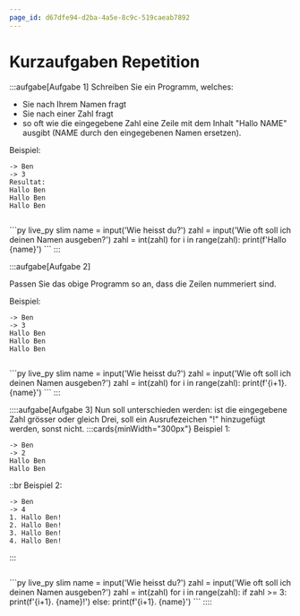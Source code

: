 ```yaml
---
page_id: d67dfe94-d2ba-4a5e-8c9c-519caeab7892
---
```


# Kurzaufgaben Repetition

:::aufgabe[Aufgabe 1]
<Answer type="state" id="361bd244-1664-4532-88a1-677571c46af8" />
Schreiben Sie ein Programm, welches:
- Sie nach Ihrem Namen fragt
- Sie nach einer Zahl fragt
- so oft wie die eingegebene Zahl eine Zeile mit dem Inhalt "Hallo NAME" ausgibt (NAME durch den eingegebenen Namen ersetzen).

Beispiel:
```
-> Ben
-> 3
Resultat:
Hallo Ben
Hallo Ben
Hallo Ben
```
```py live_py id=add3d87e-50db-4453-a3ef-52b3c632af07

```
<Solution id="3dcca9c7-2962-46af-983d-f6f9b9d21775">
```py live_py slim
name = input('Wie heisst du?')
zahl = input('Wie oft soll ich deinen Namen ausgeben?')
zahl = int(zahl)
for i in range(zahl):
    print(f'Hallo {name}')
```
</Solution>
:::

:::aufgabe[Aufgabe 2]
<Answer type="state" id="d13340b4-6b69-40f3-9952-c5c9b37f218a" />

Passen Sie das obige Programm so an, dass die Zeilen nummeriert sind.

Beispiel:
```
-> Ben
-> 3
Hallo Ben
Hallo Ben
Hallo Ben
```
```py live_py id=c841981d-69ac-41d4-9920-3a67e4fed98c

```
<Solution id="3dcca9c7-2962-46af-983d-f6f9b9d21775">
```py live_py slim
name = input('Wie heisst du?')
zahl = input('Wie oft soll ich deinen Namen ausgeben?')
zahl = int(zahl)
for i in range(zahl):
    print(f'{i+1}. {name}')
```
</Solution>
:::

::::aufgabe[Aufgabe 3]
<Answer type="state" id="cbe42b1b-938e-46f8-8757-67a35b3ce7a2" />
Nun soll unterschieden werden: ist die eingegebene Zahl grösser oder gleich Drei, soll ein Ausrufezeichen "!" hinzugefügt werden, sonst nicht.
:::cards{minWidth="300px"}
Beispiel 1:
```
-> Ben
-> 2
Hallo Ben
Hallo Ben 
```
::br
Beispiel 2:
```
-> Ben
-> 4
1. Hallo Ben!
2. Hallo Ben!
3. Hallo Ben!
4. Hallo Ben! 
```
:::

```py live_py id=f6ab8a57-ec6e-4ad9-8727-be393482a903

```
<Solution id="3dcca9c7-2962-46af-983d-f6f9b9d21775">
```py live_py slim
name = input('Wie heisst du?')
zahl = input('Wie oft soll ich deinen Namen ausgeben?')
zahl = int(zahl)
for i in range(zahl):
    if zahl >= 3:
        print(f'{i+1}. {name}!')
    else:
        print(f'{i+1}. {name}')
```
</Solution>
::::
